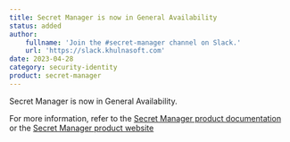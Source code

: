 ```yaml
---
title: Secret Manager is now in General Availability
status: added
author:
    fullname: 'Join the #secret-manager channel on Slack.'
    url: 'https://slack.khulnasoft.com'
date: 2023-04-28
category: security-identity
product: secret-manager
---
```


Secret Manager is now in General Availability.

For more information, refer to the [Secret Manager product documentation](/identity-and-access-management/secret-manager/quickstart/) or the [Secret Manager product website](https://www.khulnasoft.com/en/secret-manager/)


